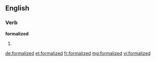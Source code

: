 ==English==

===Verb===
'''formalized'''

# {{past of|[[formalize]]}}

[[de:formalized]]
[[et:formalized]]
[[fr:formalized]]
[[mg:formalized]]
[[vi:formalized]]